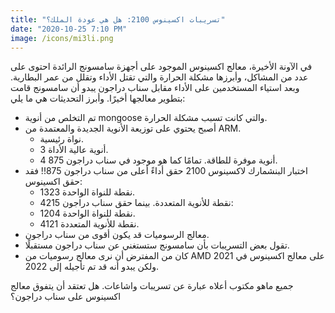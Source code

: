 ```yaml
---
title: "تسريبات اكسينوس 2100: هل هي عودة الملك؟"
date: "2020-10-25 7:10 PM"
image: /icons/mi3li.png
---
```


في الآونة الأخيرة، معالج اكسينوس الموجود على أجهزة سامسونج الرائدة احتوى على عدد من المشاكل، وأبرزها مشكلة الحرارة والتي تقتل الأداء وتقلل من عمر البطارية. وبعد استياء المستخدمين على الأداء مقابل سناب دراجون يبدو أن سامسونج قامت بتطوير معالجها أخيرًا. وأبرز التحديثات هي ما يلي:

- تم التخلص من أنوية mongoose والتي كانت تسبب مشكلة الحرارة.
- أصبح يحتوي على توزيعة الأنوية الجديدة والمعتمدة من ARM.
  - نواة رئيسية.
  - 3 أنوية عالية الأداة.
  - 4 أنوية موفرة للطاقة.
    تمامًا كما هو موجود في سناب دراجون 875.
- اختبار البنشمارك لاكسينوس 2100 حقق أداءً أعلى من سناب دراجون 875!!
  فقد حقق اكسينوس:
  - 1323 نقطة للنواة الواحدة.
  - 4215 نقطة للأنوية المتعددة.
    بينما حقق سناب دراجون:
  - 1204 نقطة للنواة الواحدة.
  - 4121 نقطة للأنوية المتعددة.
- معالج الرسوميات قد يكون أقوى من سناب دراجون.
- تقول بعض التسريبات بأن سامسونج ستستغني عن سناب دراجون مستقبلًا.
- كان من المفترض أن نرى معالج رسوميات من AMD على معالج اكسينوس في 2021 ولكن يبدو أنه قد تم تأجيله إلى 2022.

جميع ماهو مكتوب أعلاه عبارة عن تسريبات واشاعات. هل تعتقد أن يتفوق معالج اكسينوس على سناب دراجون؟
